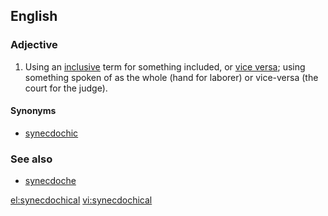 ==English==

===Adjective===
{{en-adj|-}}

# Using an [[inclusive]] term for something included, or [[vice versa]]; using something spoken of as the whole (hand for laborer) or vice-versa (the court for the judge).

====Synonyms====
* [[synecdochic]]

===See also===
* [[synecdoche]]

[[el:synecdochical]]
[[vi:synecdochical]]
